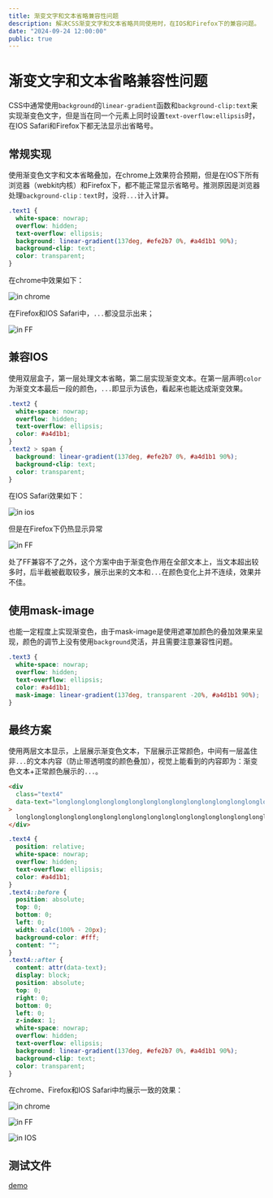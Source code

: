```yaml
---
title: 渐变文字和文本省略兼容性问题
description: 解决CSS渐变文字和文本省略共同使用时，在IOS和Firefox下的兼容问题。
date: "2024-09-24 12:00:00"
public: true
---
```


# 渐变文字和文本省略兼容性问题

CSS中通常使用`background`的`linear-gradient`函数和`background-clip:text`来实现渐变色文字，但是当在同一个元素上同时设置`text-overflow:ellipsis`时，在IOS Safari和Firefox下都无法显示出省略号。

## 常规实现

使用渐变色文字和文本省略叠加，在chrome上效果符合预期，但是在IOS下所有浏览器（webkit内核）和Firefox下，都不能正常显示省略号。推测原因是浏览器处理`background-clip：text`时，没将`...`计入计算。

```css
.text1 {
  white-space: nowrap;
  overflow: hidden;
  text-overflow: ellipsis;
  background: linear-gradient(137deg, #efe2b7 0%, #a4d1b1 90%);
  background-clip: text;
  color: transparent;
}
```

在chrome中效果如下：

![in chrome](/linear-text-compact/chrome-1.png)

在Firefox和IOS Safari中，`...`都没显示出来；

![in FF](/linear-text-compact/ff-1.png)

## 兼容IOS

使用双层盒子，第一层处理文本省略，第二层实现渐变文本。在第一层声明`color`为渐变文本最后一段的颜色，`...`即显示为该色，看起来也能达成渐变效果。

```css 
.text2 {
  white-space: nowrap;
  overflow: hidden;
  text-overflow: ellipsis;
  color: #a4d1b1;
}
.text2 > span {
  background: linear-gradient(137deg, #efe2b7 0%, #a4d1b1 90%);
  background-clip: text;
  color: transparent;
}
```

在IOS Safari效果如下：

![in ios](/linear-text-compact/ios-2.jpg)

但是在Firefox下仍热显示异常

![in FF](/linear-text-compact/ff-2.png)

处了FF兼容不了之外，这个方案中由于渐变色作用在全部文本上，当文本超出较多时，后半截被截取较多，展示出来的文本和`...`在颜色变化上并不连续，效果并不佳。

## 使用mask-image

也能一定程度上实现渐变色，由于mask-image是使用遮罩加颜色的叠加效果来呈现，颜色的调节上没有使用`background`灵活，并且需要注意兼容性问题。

```css
.text3 {
  white-space: nowrap;
  overflow: hidden;
  text-overflow: ellipsis;
  color: #a4d1b1;
  mask-image: linear-gradient(137deg, transparent -20%, #a4d1b1 90%);
}
```

## 最终方案

使用两层文本显示，上层展示渐变色文本，下层展示正常颜色，中间有一层盖住非`...`的文本内容（防止带透明度的颜色叠加），视觉上能看到的内容即为：渐变色文本+正常颜色展示的`...`。

```html
<div
  class="text4"
  data-text="longlonglonglonglonglonglonglonglonglonglonglonglonglonglonglonglonglonglonglonglonglonglonglonglonglonglonglonglonglonglonglonglonglonglonglonglonglonglonglonglonglonglonglonglonglonglonglonglonglongtext"
>
  longlonglonglonglonglonglonglonglonglonglonglonglonglonglonglonglonglonglonglonglonglonglonglonglonglonglonglonglonglonglonglonglonglonglonglonglonglonglonglonglonglonglonglonglonglonglonglonglonglongtext
</div>
```

```css
.text4 {
  position: relative;
  white-space: nowrap;
  overflow: hidden;
  text-overflow: ellipsis;
  color: #a4d1b1;
}
.text4::before {
  position: absolute;
  top: 0;
  bottom: 0;
  left: 0;
  width: calc(100% - 20px);
  background-color: #fff;
  content: "";
}
.text4::after {
  content: attr(data-text);
  display: block;
  position: absolute;
  top: 0;
  right: 0;
  bottom: 0;
  left: 0;
  z-index: 1;
  white-space: nowrap;
  overflow: hidden;
  text-overflow: ellipsis;
  background: linear-gradient(137deg, #efe2b7 0%, #a4d1b1 90%);
  background-clip: text;
  color: transparent;
}
```

在chrome、Firefox和IOS Safari中均展示一致的效果：

![in chrome](/linear-text-compact/chrome-4.png)


![in FF](/linear-text-compact/ff-4.png)


![in IOS](/linear-text-compact/ios-4.jpg)

## 测试文件

[demo](/linear-text-compact/test-linear-text.html)

